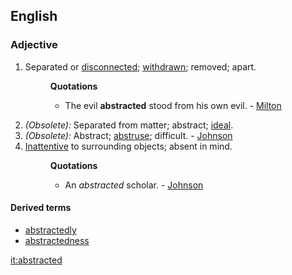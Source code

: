 ==English==
===Adjective===
#Separated or [[disconnected]]; [[withdrawn]]; removed; apart.
#:'''Quotations'''
#:*The evil '''abstracted''' stood from his own evil. - [[Milton]]
#''(Obsolete):'' Separated from matter; abstract; [[ideal]].
#''(Obsolete):'' Abstract; [[abstruse]]; difficult. - [[Johnson]]
#[[Inattentive]] to surrounding objects; absent in mind.
#:'''Quotations'''
#:*An ''abstracted'' scholar. - [[Johnson]]

====Derived terms====
* [[abstractedly]]
* [[abstractedness]]


[[it:abstracted]]